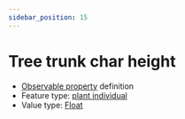 ```yaml
---
sidebar_position: 15
---
```



# Tree trunk char height

- [Observable property](/viewers/dawe-vocabs?uri=https://linked.data.gov.au/def/test/dawe-cv/3a2b344c-07b5-4536-8db3-06b73bc0e263) definition
- Feature type: [plant individual](http://linked.data.gov.au/def/tern-cv/60d7edf8-98c6-43e9-841c-e176c334d270)
- Value type: [Float](https://w3id.org/tern/ontologies/tern/Float)


<Example protocolModule="fire" observableProperty="https://linked.data.gov.au/def/test/dawe-cv/3a2b344c-07b5-4536-8db3-06b73bc0e263" />
